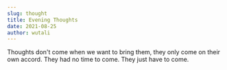 ```yaml
---
slug: thought
title: Evening Thoughts
date: 2021-08-25
author: wutali
---
```

Thoughts don't come when we want to bring them, they only come on their own accord. They had no time to come. They just have to come.